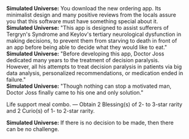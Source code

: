 {{Dialogue Start}}
:'''Simulated Universe:''' You download the new ordering app. Its minimalist design and many positive reviews from the locals assure you that this software must have something special about it.
:'''Simulated Universe:''' "This app is designed to assist sufferers of Tergryn's Syndrome and Keylov's tertiary neurological dysfunction in making decisions, to prevent them from starving to death in front of an app before being able to decide what they would like to eat."
:'''Simulated Universe:''' "Before developing this app, Doctor Joss dedicated many years to the treatment of decision paralysis. However, all his attempts to treat decision paralysis in patients via big data analysis, personalized recommendations, or medication ended in failure."
:'''Simulated Universe:''' "Though nothing can stop a motivated man, Doctor Joss finally came to his one and only solution."
:{{DIcon|Star}} Life support meal combo. &mdash; Obtain 2 Blessing(s) of 2- to 3-star rarity and 2 Curio(s) of 1- to 2-star rarity.
:'''Simulated Universe:''' If there is no decision to be made, then there can be no challenge.
{{Dialogue End}}